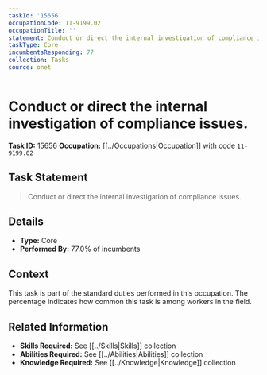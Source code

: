 ```yaml
---
taskId: '15656'
occupationCode: 11-9199.02
occupationTitle: ''
statement: Conduct or direct the internal investigation of compliance issues.
taskType: Core
incumbentsResponding: 77
collection: Tasks
source: onet
---
```

# Conduct or direct the internal investigation of compliance issues.

**Task ID:** 15656
**Occupation:** [[../Occupations|Occupation]] with code `11-9199.02`

## Task Statement

> Conduct or direct the internal investigation of compliance issues.

## Details

- **Type:** Core
- **Performed By:** 77.0% of incumbents

## Context

This task is part of the standard duties performed in this occupation. The percentage indicates how common this task is among workers in the field.

## Related Information

- **Skills Required:** See [[../Skills|Skills]] collection
- **Abilities Required:** See [[../Abilities|Abilities]] collection
- **Knowledge Required:** See [[../Knowledge|Knowledge]] collection
